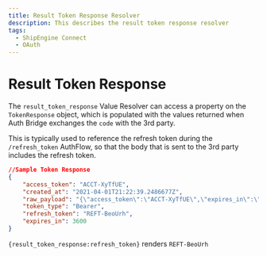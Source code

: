 ```yaml
---
title: Result Token Response Resolver
description: This describes the result token response resolver
tags:
  - ShipEngine Connect
  - OAuth
---
```


# Result Token Response

The `result_token_response` Value Resolver can access a property on the
`TokenResponse` object, which is populated with the values returned when Auth Bridge
exchanges the `code` with the 3rd party.

This is typically used to reference the refresh token during the `/refresh_token`
AuthFlow, so that the body that is sent to the 3rd party includes the refresh
token.

```json
//Sample Token Response
{
    "access_token": "ACCT-XyTfUE",
    "created_at": "2021-04-01T21:22:39.2486677Z",
    "raw_payload": "{\"access_token\":\"ACCT-XyTfUE\",\"expires_in\":\"3600\",\"refresh_token\":\"REFT-BeoUrh\",\"id_token\":\"IDT-gNILFf\",\"state\":\"some-state\",\"date_of_creation\":1617312159,\"token_type\":\"Bearer\"}",
    "token_type": "Bearer",
    "refresh_token": "REFT-BeoUrh",
    "expires_in": 3600
}
```

`{result_token_response:refresh_token}` renders `REFT-BeoUrh`

<Pager
  prev="../index.mdx" prevTitle="Auth Bridge Overview"
/>
